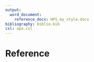 ```yaml
---
output:
  word_document:
    reference_docx: HPS_my_style.docx
bibliography: biblio.bib
csl: apa.csl
---
```




# Reference
